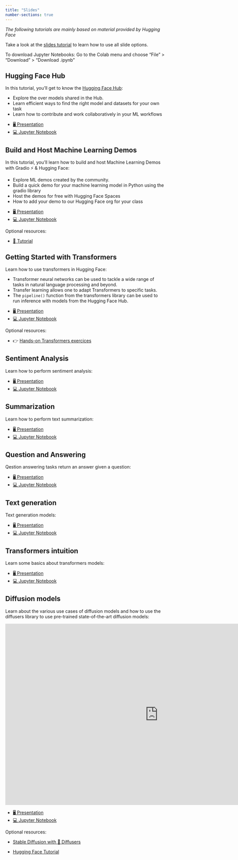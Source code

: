 ```yaml
---
title: "Slides"
number-sections: true
---
```


*The following tutorials are mainly based on material provided by Hugging Face*


::: {.callout-note appearance="simple"}
Take a look at the [slides tutorial](https://kirenz.github.io/lab-toolkit/slides/slides.html#/title-slide) to learn how to use all slide options. 

To download Jupyter Notebooks: Go to the Colab menu and choose "File" > "Download" > "Download .ipynb"
:::


## Hugging Face Hub

In this tutorial, you'll get to know the [Hugging Face Hub](http://hf.co):

- Explore the over models shared in the Hub.
- Learn efficient ways to find the right model and datasets for your own task
- Learn how to contribute and work collaboratively in your ML workflows

::: {.callout-tip appearance="simple" icon=false}
- [🖥️ Presentation](/slides/hub.qmd)
- [💻 Jupyter Notebook]()
:::

## Build and Host Machine Learning Demos 

In this tutorial, you'll learn how to build and host Machine Learning Demos with Gradio ⚡ & Hugging Face:

- Explore ML demos created by the community.
- Build a quick demo for your machine learning model in Python using the gradio library
- Host the demos for free with Hugging Face Spaces
- How to add your demo to our Hugging Face org for your class

::: {.callout-tip appearance="simple" icon=false}
- [🖥️ Presentation](/slides/gradio.qmd)
- [💻 Jupyter Notebook]()
:::

Optional resources:

- [📖 Tutorial ](https://huggingface.co/learn/nlp-course/chapter9/1?fw=pt)

## Getting Started with Transformers

Learn how to use transformers in Hugging Face: 

- Transformer neural networks can be used to tackle a wide range of tasks in natural language processing and beyond.
- Transfer learning allows one to adapt Transformers to specific tasks.
- The `pipeline()` function from the transformers library can be used to run inference with models from the Hugging Face Hub.

::: {.callout-tip appearance="simple" icon=false}
- [🖥️ Presentation](/slides/transformers.qmd)
- [💻 Jupyter Notebook]()
:::


Optional resources:

- 👉 [Hands-on Transformers exercices](https://github.com/NielsRogge/Transformers-Tutorials)


## Sentiment Analysis

Learn how to perform sentiment analysis: 

::: {.callout-tip appearance="simple" icon=false}
- [🖥️ Presentation](/slides/sentiment.qmd)
- [💻 Jupyter Notebook]()
:::


## Summarization

Learn how to perform text summarization: 

::: {.callout-tip appearance="simple" icon=false}
- [🖥️ Presentation](/slides/summarization.qmd)
- [💻 Jupyter Notebook]()
:::


## Question and Answering

Qestion answering tasks return an answer given a question:

::: {.callout-tip appearance="simple" icon=false}
- [🖥️ Presentation](/slides/qa.qmd)
- [💻 Jupyter Notebook]()
:::

## Text generation

Text generation models:

::: {.callout-tip appearance="simple" icon=false}
- [🖥️ Presentation](/slides/generation.qmd)
- [💻 Jupyter Notebook]()
:::


## Transformers intuition

Learn some basics about transformers models:

::: {.callout-tip appearance="simple" icon=false}
- [🖥️ Presentation](/slides/transformer_intuition.qmd.qmd)
- [💻 Jupyter Notebook]()
:::


## Diffusion models

Learn about the various use cases of diffusion models and how to use the diffusers library to use pre-trained state-of-the-art diffusion models:

<iframe src="https://docs.google.com/presentation/d/e/2PACX-1vQFQPRFnKMC3Xo_xOHtaub-uBG7lIf7ATOvmQMKvRUrqqUYBDK_L_W5lngcoOHzmrPR3cIZNzssAPC2/embed?start=false&loop=false&delayms=3000" frameborder="0" width="960" height="569" allowfullscreen="true" mozallowfullscreen="true" webkitallowfullscreen="true"></iframe>


::: {.callout-tip appearance="simple" icon=false}
- [🖥️ Presentation](/slides/diffusers.qmd)
- [💻 Jupyter Notebook]()
:::


Optional resources:

- [Stable Diffusion with 🧨 Diffusers](https://huggingface.co/blog/stable_diffusion)

- [Hugging Face Tutorial](https://huggingface.co/docs/diffusers/tutorials/tutorial_overview)

